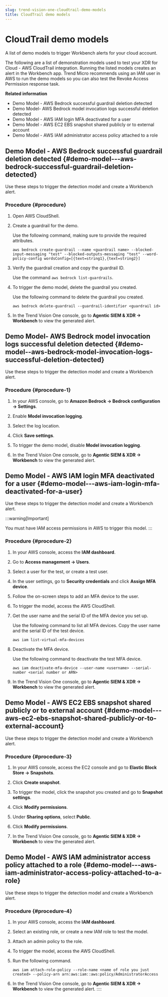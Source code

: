 ```yaml
---
slug: trend-vision-one-cloudtrail-demo-models
title: CloudTrail demo models
---
```

# CloudTrail demo models

A list of demo models to trigger Workbench alerts for your cloud account.

The following are a list of demonstration models used to test your XDR for Cloud - AWS CloudTrail integration. Running the listed models creates an alert in the Workbench app. Trend Micro recommends using an IAM user in AWS to run the demo models so you can also test the Revoke Access Permission response task.

**Related information**

- Demo Model - AWS Bedrock successful guardrail deletion detected
- Demo Model- AWS Bedrock model invocation logs successful deletion detected
- Demo Model - AWS IAM login MFA deactivated for a user
- Demo Model - AWS EC2 EBS snapshot shared publicly or to external account
- Demo Model - AWS IAM administrator access policy attached to a role

## Demo Model - AWS Bedrock successful guardrail deletion detected {#demo-model---aws-bedrock-successful-guardrail-deletion-detected}

Use these steps to trigger the detection model and create a Workbench alert.

### Procedure {#procedure}

1.  Open AWS CloudShell.

2.  Create a guardrail for the demo.

    Use the following command, making sure to provide the required attributes.

    `aws bedrock create-guardrail --name <guardrail name> --blocked-input-messaging "test" --blocked-outputs-messaging "test" --word-policy-config wordsConfig=[{text=string1},{text=string2}]`

3.  Verify the guardrail creation and copy the guardrail ID.

    Use the command `aws bedrock list-guardrails`.

4.  To trigger the demo model, delete the guardrail you created.

    Use the following command to delete the guardrail you created.

    `aws bedrock delete-guardrail --guardrail-identifier <guardrail id>`

5.  In the Trend Vision One console, go to **Agentic SIEM & XDR → Workbench** to view the generated alert.

## Demo Model- AWS Bedrock model invocation logs successful deletion detected {#demo-model--aws-bedrock-model-invocation-logs-successful-deletion-detected}

Use these steps to trigger the detection model and create a Workbench alert.

### Procedure {#procedure-1}

1.  In your AWS console, go to **Amazon Bedrock → Bedrock configuration → Settings**.

2.  Enable **Model invocation logging**.

3.  Select the log location.

4.  Click **Save settings**.

5.  To trigger the demo model, disable **Model invocation logging**.

6.  In the Trend Vision One console, go to **Agentic SIEM & XDR → Workbench** to view the generated alert.

## Demo Model - AWS IAM login MFA deactivated for a user {#demo-model---aws-iam-login-mfa-deactivated-for-a-user}

Use these steps to trigger the detection model and create a Workbench alert.

:::warning[Important]

You must have IAM access permissions in AWS to trigger this model.
:::

### Procedure {#procedure-2}

1.  In your AWS console, access the **IAM dashboard**.

2.  Go to **Access management → Users**.

3.  Select a user for the test, or create a test user.

4.  In the user settings, go to **Security credentials** and click **Assign MFA device**.

5.  Follow the on-screen steps to add an MFA device to the user.

6.  To trigger the model, access the AWS CloudShell.

7.  Get the user name and the serial ID of the MFA device you set up.

    Use the following command to list all MFA devices. Copy the user name and the serial ID of the test device.

    `aws iam list-virtual-mfa-devices`

8.  Deactivate the MFA device.

    Use the following command to deactivate the test MFA device.

    `aws iam deactivate-mfa-device --user-name <username> --serial-number <serial number or ARN>`

9.  In the Trend Vision One console, go to **Agentic SIEM & XDR → Workbench** to view the generated alert.

## Demo Model - AWS EC2 EBS snapshot shared publicly or to external account {#demo-model---aws-ec2-ebs-snapshot-shared-publicly-or-to-external-account}

Use these steps to trigger the detection model and create a Workbench alert.

### Procedure {#procedure-3}

1.  In your AWS console, access the EC2 console and go to **Elastic Block Store → Snapshots**.

2.  Click **Create snapshot**.

3.  To trigger the model, click the snapshot you created and go to **Snapshot settings**.

4.  Click **Modify permissions**.

5.  Under **Sharing options**, select **Public**.

6.  Click **Modify permissions**.

7.  In the Trend Vision One console, go to **Agentic SIEM & XDR → Workbench** to view the generated alert.

## Demo Model - AWS IAM administrator access policy attached to a role {#demo-model---aws-iam-administrator-access-policy-attached-to-a-role}

Use these steps to trigger the detection model and create a Workbench alert.

### Procedure {#procedure-4}

1.  In your AWS console, access the **IAM dashboard**.

2.  Select an existing role, or create a new IAM role to test the model.

3.  Attach an admin policy to the role.

4.  To trigger the model, access the AWS CloudShell.

5.  Run the following command.

    `aws iam attach-role-policy --role-name <name of role you just created> --policy-arn arn:aws:iam::aws:policy/AdministratorAccess`

6.  In the Trend Vision One console, go to **Agentic SIEM & XDR → Workbench** to view the generated alert.
::::
